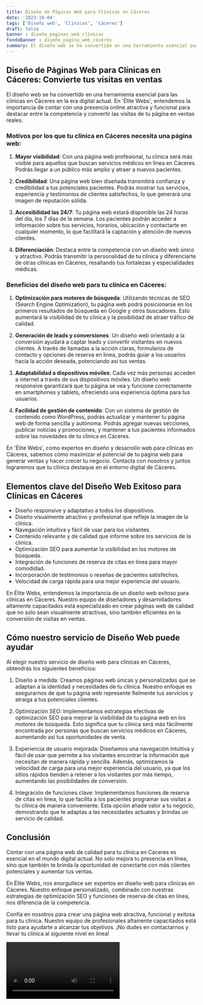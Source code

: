 ```yaml
---
title: Diseño de Páginas Web para Clínicas en Cáceres
date: '2023-10-04'
tags: ['Diseño web', 'Clínicas', 'Cáceres']
draft: false
banner : diseño_paginas_web_clínicas
fondoBanner : diseño_pagina_web_cáceres
summary: El diseño web se ha convertido en una herramienta esencial para las clínicas en Cáceres en la era digital actual. En 'Élite Webs', entendemos la importancia de contar con una presencia online atractiva y funcional para destacar entre la competencia y convertir las visitas de tu página en ventas reales.
---
```


## Diseño de Páginas Web para Clínicas en Cáceres: Convierte tus visitas en ventas

El diseño web se ha convertido en una herramienta esencial para las clínicas en Cáceres en la era digital actual. En 'Élite Webs', entendemos la importancia de contar con una presencia online atractiva y funcional para destacar entre la competencia y convertir las visitas de tu página en ventas reales.

### Motivos por los que tu clínica en Cáceres necesita una página web:

1. **Mayor visibilidad**: Con una página web profesional, tu clínica será más visible para aquellos que buscan servicios médicos en línea en Cáceres. Podrás llegar a un público más amplio y atraer a nuevos pacientes.

2. **Credibilidad**: Una página web bien diseñada transmitirá confianza y credibilidad a tus potenciales pacientes. Podrás mostrar tus servicios, experiencia y testimonios de clientes satisfechos, lo que generará una imagen de reputación sólida.

3. **Accesibilidad las 24/7**: Tu página web estará disponible las 24 horas del día, los 7 días de la semana. Los pacientes podrán acceder a información sobre tus servicios, horarios, ubicación y contactarte en cualquier momento, lo que facilitará la captación y atención de nuevos clientes.

4. **Diferenciación**: Destaca entre la competencia con un diseño web único y atractivo. Podrás transmitir la personalidad de tu clínica y diferenciarte de otras clínicas en Cáceres, resaltando tus fortalezas y especialidades médicas.

### Beneficios del diseño web para tu clínica en Cáceres:

1. **Optimización para motores de búsqueda**: Utilizando técnicas de SEO (Search Engine Optimization), tu página web podrá posicionarse en los primeros resultados de búsqueda en Google y otros buscadores. Esto aumentará la visibilidad de tu clínica y la posibilidad de atraer tráfico de calidad.

2. **Generación de leads y conversiones**: Un diseño web orientado a la conversión ayudará a captar leads y convertir visitantes en nuevos clientes. A través de llamadas a la acción claras, formularios de contacto y opciones de reserva en línea, podrás guiar a los usuarios hacia la acción deseada, potenciando así tus ventas.

3. **Adaptabilidad a dispositivos móviles**: Cada vez más personas acceden a internet a través de sus dispositivos móviles. Un diseño web responsive garantizará que tu página se vea y funcione correctamente en smartphones y tablets, ofreciendo una experiencia óptima para tus usuarios.

4. **Facilidad de gestión de contenido**: Con un sistema de gestión de contenido como WordPress, podrás actualizar y mantener tu página web de forma sencilla y autónoma. Podrás agregar nuevas secciones, publicar noticias y promociones, y mantener a tus pacientes informados sobre las novedades de tu clínica en Cáceres.

En 'Élite Webs', como expertos en diseño y desarrollo web para clínicas en Cáceres, sabemos cómo maximizar el potencial de tu página web para generar ventas y hacer crecer tu negocio. Contacta con nosotros y juntos lograremos que tu clínica destaque en el entorno digital de Cáceres.

<GifSeo />

<Cta />

## Elementos clave del Diseño Web Exitoso para Clínicas en Cáceres

- Diseño responsive y adaptativo a todos los dispositivos.
- Diseño visualmente atractivo y profesional que refleje la imagen de la clínica.
- Navegación intuitiva y fácil de usar para los visitantes.
- Contenido relevante y de calidad que informe sobre los servicios de la clínica.
- Optimización SEO para aumentar la visibilidad en los motores de búsqueda.
- Integración de funciones de reserva de citas en línea para mayor comodidad.
- Incorporación de testimonios o reseñas de pacientes satisfechos.
- Velocidad de carga rápida para una mejor experiencia del usuario.

En Élite Webs, entendemos la importancia de un diseño web exitoso para clínicas en Cáceres. Nuestro equipo de diseñadores y desarrolladores altamente capacitados está especializado en crear páginas web de calidad que no solo sean visualmente atractivas, sino también eficientes en la conversión de visitas en ventas.

## Cómo nuestro servicio de Diseño Web puede ayudar

Al elegir nuestro servicio de diseño web para clínicas en Cáceres, obtendrás los siguientes beneficios:

1. Diseño a medida: Creamos páginas web únicas y personalizadas que se adaptan a la identidad y necesidades de tu clínica. Nuestro enfoque es asegurarnos de que tu página web represente fielmente tus servicios y atraiga a tus potenciales clientes.

2. Optimización SEO: Implementamos estrategias efectivas de optimización SEO para mejorar la visibilidad de tu página web en los motores de búsqueda. Esto significa que tu clínica será más fácilmente encontrada por personas que buscan servicios médicos en Cáceres, aumentando así tus oportunidades de venta.

3. Experiencia de usuario mejorada: Diseñamos una navegación intuitiva y fácil de usar que permite a los visitantes encontrar la información que necesitan de manera rápida y sencilla. Además, optimizamos la velocidad de carga para una mejor experiencia del usuario, ya que los sitios rápidos tienden a retener a los visitantes por más tiempo, aumentando las posibilidades de conversión.

4. Integración de funciones clave: Implementamos funciones de reserva de citas en línea, lo que facilita a los pacientes programar sus visitas a tu clínica de manera conveniente. Esta opción añade valor a tu negocio, demostrando que te adaptas a las necesidades actuales y brindas un servicio de calidad.

## Conclusión

Contar con una página web de calidad para tu clínica en Cáceres es esencial en el mundo digital actual. No solo mejora tu presencia en línea, sino que también te brinda la oportunidad de conectarte con más clientes potenciales y aumentar tus ventas.

En Élite Webs, nos enorgullece ser expertos en diseño web para clínicas en Cáceres. Nuestro enfoque personalizado, combinado con nuestras estrategias de optimización SEO y funciones de reserva de citas en línea, nos diferencia de la competencia.

Confía en nosotros para crear una página web atractiva, funcional y exitosa para tu clínica. Nuestro equipo de profesionales altamente capacitados está listo para ayudarte a alcanzar tus objetivos. ¡No dudes en contactarnos y llevar tu clínica al siguiente nivel en línea!

<Video />

<CtaBot job='Clínicas' city='Cáceres'/>

<Gmaps query='Cáceres+españa+maps' />